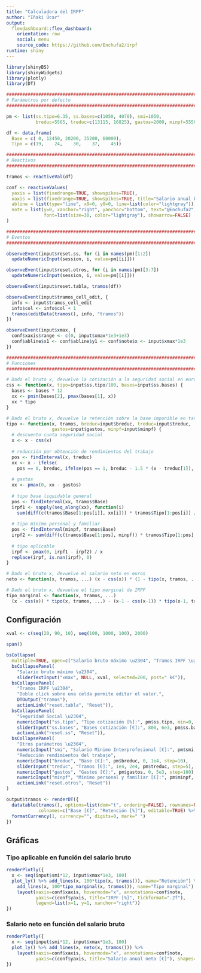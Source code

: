 ```yaml
---
title: "Calculadora del IRPF"
author: "Iñaki Úcar"
output:
  flexdashboard::flex_dashboard:
    orientation: row
    social: menu
    source_code: https://github.com/Enchufa2/irpf
runtime: shiny
---
```


```r
library(shinyBS)
library(shinyWidgets)
library(plotly)
library(DT)

################################################################################
# Parámetros por defecto
################################################################################

pm <- list(ss.tipo=6.35, ss.bases=c(1050, 4070), smi=1050,
           breduc=5565, treduc=c(13115, 16825), gastos=2000, minpf=5550)

df <- data.frame(
  Base = c( 0, 12450, 20200, 35200, 60000),
  Tipo = c(19,    24,    30,    37,    45))

################################################################################
# Reactivos
################################################################################

tramos <- reactiveVal(df)

conf <- reactiveValues(
  yaxis = list(fixedrange=TRUE, showspikes=TRUE),
  xaxis = list(fixedrange=TRUE, showspikes=TRUE, title="Salario anual bruto [€]"),
  abline = list(type="line", x0=0, y0=0, line=list(color="lightgray")),
  note = list(y=0, xanchor="right", yanchor="bottom", text="@Enchufa2",
              font=list(size=30, color="lightgray"), showarrow=FALSE)
)

################################################################################
# Eventos
################################################################################

observeEvent(input$reset.ss, for (i in names(pm)[1:2])
  updateNumericInput(session, i, value=pm[[i]]))

observeEvent(input$reset.otros, for (i in names(pm)[3:7])
  updateNumericInput(session, i, value=pm[[i]]))

observeEvent(input$reset.tabla, tramos(df))

observeEvent(input$tramos_cell_edit, {
  info <- input$tramos_cell_edit
  info$col <- info$col + 1
  tramos(editData(tramos(), info, "tramos"))
})

observeEvent(input$xmax, {
  conf$xaxis$range <- c(0, input$xmax*1e3+1e3)
  conf$abline$x1 <- conf$abline$y1 <- conf$note$x <- input$xmax*1e3
})

################################################################################
# Funciones
################################################################################

# Dado el bruto x, devuelve la cotización a la seguridad social en euros
css <- function(x, tipo=input$ss.tipo/100, bases=input$ss.bases) {
  bases <- bases * 12
  xx <- pmin(bases[2], pmax(bases[1], x))
  xx * tipo
}

# Dado el bruto x, devuelve la retención sobre la base imponible en tanto por 1
tipo <- function(x, tramos, breduc=input$breduc, treduc=input$treduc, 
                 gastos=input$gastos, minpf=input$minpf) {
  # descuento cuota seguridad social
  x <- x - css(x)
  
  # reducción por obtención de rendimientos del trabajo
  pos <- findInterval(x, treduc)
  xx <- x - ifelse(
    pos == 0, breduc, ifelse(pos == 1, breduc - 1.5 * (x - treduc[1]), 0))
  
  # gastos
  xx <- pmax(0, xx - gastos)
  
  # tipo base liquidable general
  pos <- findInterval(xx, tramos$Base)
  irpf1 <- sapply(seq_along(xx), function(i)
    sum(diff(c(tramos$Base[1:pos[i]], xx[i])) * tramos$Tipo[1:pos[i]] / 100))
  
  # tipo mínimo personal y familiar
  pos <- findInterval(minpf, tramos$Base)
  irpf2 <- sum(diff(c(tramos$Base[1:pos], minpf)) * tramos$Tipo[1:pos] / 100)
  
  # tipo aplicable
  irpf <- pmax(0, irpf1 - irpf2) / x
  replace(irpf, is.nan(irpf), 0)
}

# Dado el bruto x, devuelve el salario neto en euros
neto <- function(x, tramos, ...) (x - css(x)) * (1 - tipo(x, tramos, ...))

# Dado el bruto x, devuelve el tipo marginal de IRPF
tipo_marginal <- function(x, tramos, ...)
  (x - css(x)) * tipo(x, tramos, ...) - (x-1 - css(x-1)) * tipo(x-1, tramos, ...)
```

## Configuración {.sidebar data-width=300}

```r
xval <- c(seq(20, 90, 10), seq(100, 1000, 100), 2000)

span()

bsCollapse(
  multiple=TRUE, open=c("Salario bruto máximo \u2304", "Tramos IRPF \u2304"),
  bsCollapsePanel(
    "Salario bruto máximo \u2304",
    sliderTextInput("xmax", NULL, xval, selected=200, post=" k€")),
  bsCollapsePanel(
    "Tramos IRPF \u2304",
    "Doble click sobre una celda permite editar el valor.",
    DTOutput("tramos"),
    actionLink("reset.tabla", "Reset")),
  bsCollapsePanel(
    "Seguridad Social \u2304",
    numericInput("ss.tipo", "Tipo cotización [%]:", pm$ss.tipo, min=0, max=10, step=0.05),
    sliderInput("ss.bases", "Bases cotización [€]:", 800, 6e3, pm$ss.bases, step=10),
    actionLink("reset.ss", "Reset")),
  bsCollapsePanel(
    "Otros parámetros \u2304",
    numericInput("smi", "Salario Mínimo Interprofesional [€]:", pm$smi, min=0, step=50),
    "Reducción rendimientos del trabajo",
    numericInput("breduc", "Base [€]:", pm$breduc, 0, 1e4, step=10),
    sliderInput("treduc", "Tramos [€]:", 1e4, 2e4, pm$treduc, step=5),
    numericInput("gastos", "Gastos [€]:", pm$gastos, 0, 5e3, step=100),
    numericInput("minpf", "Mínimo personal y familiar [€]:", pm$minpf, 0, 1e4, step=50),
    actionLink("reset.otros", "Reset"))
)

output$tramos <- renderDT({
  datatable(tramos(), options=list(dom="t", ordering=FALSE), rownames=NULL,
            colnames=c("Base [€]", "Retención [%]"), editable=TRUE) %>%
  formatCurrency(1, currency="", digits=0, mark=" ")
})
```

## Gráficas

### Tipo aplicable en función del salario bruto

```r
renderPlotly({
  x <- seq(input$smi*12, input$xmax*1e3, 100)
  plot_ly() %>% add_lines(x, 100*tipo(x, tramos()), name="Retención") %>%
    add_lines(x, 100*tipo_marginal(x, tramos()), name="Tipo marginal") %>%
    layout(xaxis=conf$xaxis, hovermode="x", annotations=conf$note,
           yaxis=c(conf$yaxis, title="IRPF [%]", tickformat=".2f"),
           legend=list(x=1, y=1, xanchor="right"))
})
```

### Salario neto en función del salario bruto

```r
renderPlotly({
  x <- seq(input$smi*12, input$xmax*1e3, 100)
  plot_ly() %>% add_lines(x, neto(x, tramos())) %>%
    layout(xaxis=conf$xaxis, hovermode="x", annotations=conf$note,
           yaxis=c(conf$yaxis, title="Salario anual neto [€]"), shapes=conf$abline)
})
```
